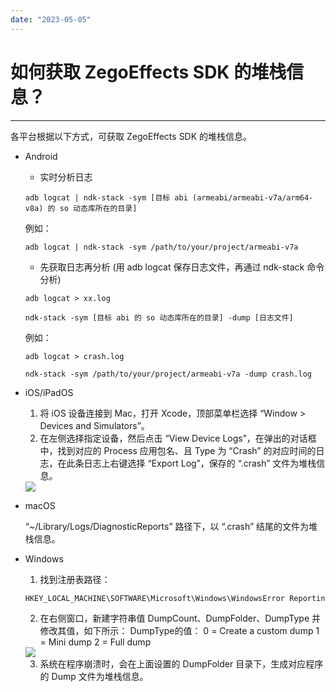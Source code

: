 ```yaml
---
date: "2023-05-05"
---
```

# 如何获取 ZegoEffects SDK 的堆栈信息？
---

各平台根据以下方式，可获取 ZegoEffects SDK 的堆栈信息。

- Android

    - 实时分析日志  

    `adb logcat | ndk-stack -sym [目标 abi (armeabi/armeabi-v7a/arm64-v8a) 的 so 动态库所在的目录]`  

    例如：

    `adb logcat | ndk-stack -sym /path/to/your/project/armeabi-v7a`

    - 先获取日志再分析 (用 adb logcat 保存日志文件，再通过 ndk-stack 命令分析)
      
    `adb logcat > xx.log`
          
    `ndk-stack -sym [目标 abi 的 so 动态库所在的目录] -dump [日志文件]`  

     例如：

    `adb logcat > crash.log`

    `ndk-stack -sym /path/to/your/project/armeabi-v7a -dump crash.log`

- iOS/iPadOS

    1. 将 iOS 设备连接到 Mac，打开 Xcode，顶部菜单栏选择 “Window > Devices and Simulators”。
    2. 在左侧选择指定设备，然后点击 “View Device Logs”，在弹出的对话框中，找到对应的 Process 应用包名、且 Type 为 “Crash” 的对应时间的日志，在此条日志上右键选择 “Export Log”，保存的 “.crash” 文件为堆栈信息。
    <Frame width="512" height="auto" caption=""><Frame width="512" height="auto" caption=""><img src="https://doc-media.zego.im/sdk-doc/Pics/FAQ/View_Device_Logs.png" /></Frame></Frame>    

- macOS

    “~/Library/Logs/DiagnosticReports” 路径下，以 “.crash” 结尾的文件为堆栈信息。


- Windows
    
    1. 找到注册表路径：
    ```cpp
    HKEY_LOCAL_MACHINE\SOFTWARE\Microsoft\Windows\WindowsError Reporting\LocalDumps
    ```
    
    2. 在右侧窗口，新建字符串值 DumpCount、DumpFolder、DumpType 并修改其值，如下所示：
    DumpType的值：
    0 = Create a custom dump
    1 = Mini dump
    2 = Full dump

    <Frame width="512" height="auto" caption=""><img src="https://storage.zego.im/sdk-doc/Pics/FAQ/expressSDKlogwindows.png" /></Frame>
    
    3. 系统在程序崩溃时，会在上面设置的 DumpFolder 目录下，生成对应程序的 Dump 文件为堆栈信息。